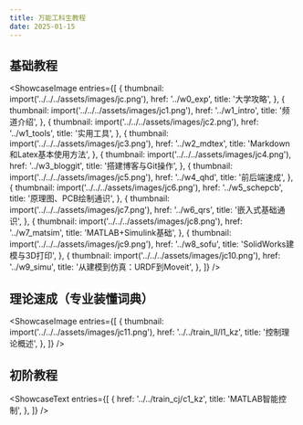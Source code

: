 ```yaml
---
title: 万能工科生教程
date: 2025-01-15
---
```



## 基础教程

<ShowcaseImage
  entries={[
    {
      thumbnail: import('../../../assets/images/jc.png'),
      href: '../w0_exp',
      title: '大学攻略',
    },
    {
      thumbnail: import('../../../assets/images/jc1.png'),
      href: '../w1_intro',
      title: '频道介绍',
    },
    {
      thumbnail: import('../../../assets/images/jc2.png'),
      href: '../w1_tools',
      title: '实用工具',
    },
    {
      thumbnail: import('../../../assets/images/jc3.png'),
      href: '../w2_mdtex',
      title: 'Markdown和Latex基本使用方法',
    },
    {
      thumbnail: import('../../../assets/images/jc4.png'),
      href: '../w3_bloggit',
      title: '搭建博客与Git操作',
    },
    {
      thumbnail: import('../../../assets/images/jc5.png'),
      href: '../w4_qhd',
      title: '前后端速成',
    },
    {
      thumbnail: import('../../../assets/images/jc6.png'),
      href: '../w5_schepcb',
      title: '原理图、PCB绘制通识',
    },
    {
      thumbnail: import('../../../assets/images/jc7.png'),
      href: '../w6_qrs',
      title: '嵌入式基础通识',
    },
    {
      thumbnail: import('../../../assets/images/jc8.png'),
      href: '../w7_matsim',
      title: 'MATLAB+Simulink基础',
    },
    {
      thumbnail: import('../../../assets/images/jc9.png'),
      href: '../w8_sofu',
      title: 'SolidWorks建模与3D打印',
    },
    {
      thumbnail: import('../../../assets/images/jc10.png'),
      href: '../w9_simu',
      title: '从建模到仿真：URDF到Moveit',
    },
  ]}
/>

## 理论速成（专业装懂词典）

<ShowcaseImage
  entries={[
    {
      thumbnail: import('../../../assets/images/jc11.png'),
      href: '../../train_ll/l1_kz',
      title: '控制理论概述',
    },
  ]}
/>

## 初阶教程

<ShowcaseText
  entries={[
    {
      href: '../../train_cj/c1_kz',
      title: 'MATLAB智能控制',
    },
  ]}
/>
